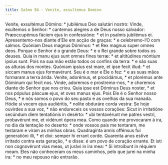 ```yaml
---
title: Salmo 94 - Venite, exsultemus Domino
---
```


<div class="grid grid-cols-2 gap-5">
  <span class="col-6 dropcaps text-justify">
    Veníte, exsultémus Dómino: * jubilémus Deo salutári nostro:
  </span>
  <span class="col-6 dropcaps text-justify">
    Vinde, exultemos o Senhor: * cantemos alegres a de Deus nosso salvador:
  </span>
  <span class="col-6 text-justify">
    Præoccupémus fáciem ejus in confessióne: * et in psalmis jubilémus ei.
  </span>
  <span class="col-6 text-justify">
    Apresentemo-nos diante d’Ele em acção de graças: * e celebremo-l’O com
    salmos.
  </span>
  <span class="col-6 text-justify">
    Quóniam Deus magnus Dóminus: * et Rex magnus super omnes deos.
  </span>
  <span class="col-6 text-justify">
    Porque o Senhor é o grande Deus: * e o Rei grande sobre todos os deuses.
  </span>
  <span class="col-6 text-justify">
    Quia in manu ejus sunt omnes fines terræ: * et altitúdines móntium ipsíus
    sunt.
  </span>
  <span class="col-6 text-justify">
    Pois na sua mão estão todos os confins da terra: * e são suas as alturas dos
    montes.
  </span>
  <span class="col-6 text-justify">
    Quóniam ipsíus est mare, et ipse fecit illud: * et siccam manus ejus
    formavérunt.
  </span>
  <span class="col-6 text-justify">
    Seu é o mar e Ele o fez: * e as suas mãos formaram a terra árida.
  </span>
  <span class="col-6 text-justify">
    Veníte, adorémus, et procidámus, * et plorémus ante Dóminum qui fecit nos.
  </span>
  <span class="col-6 text-justify">
    Vinde, adoremos e prostremo-nos, * e choremos diante do Senhor que nos
    criou.
  </span>
  <span class="col-6 text-justify">
    Quia ipse est Dóminus Deus noster, * et nos pópulus páscuæ ejus, et oves
    manus ejus.
  </span>
  <span class="col-6 text-justify">
    Pois Ele é o Senhor nosso Deus, * e nós somos o povo do seu pasto e as
    ovelhas da sua manada.
  </span>
  <span class="col-6 text-justify">
    Hódie si vocem ejus audiéritis, * nolíte obduráre corda vestra:
  </span>
  <span class="col-6 text-justify">
    Se hoje ouvirdes a sua voz, * não endureceis os vossos corações:
  </span>
  <span class="col-6 text-justify">
    Sicut in irritatióne secúndum diem tentatiónis in desérto: * ubi tentavérunt
    me patres vestri, probavérunt me, et vidérunt ópera mea.
  </span>
  <span class="col-6 text-justify">
    Como quando me provocaram à ira, no dia da tentação no deserto: * onde
    vossos pais me tentaram, me testaram e viram as minhas obras.
  </span>
  <span class="col-6 text-justify">
    Quadragínta annis offénsus fui generatióni illi, * et dixi: semper hi errant
    corde.
  </span>
  <span class="col-6 text-justify">
    Quarenta anos estive irritado contra esta geração, * e disse: é um povo de
    coração errante.
  </span>
  <span class="col-6 text-justify">
    Et isti non cognovérunt vias meas, ut jurávi in ira mea: * Si introíbunt in
    réquiem meam.
  </span>
  <span class="col-6 text-justify">
    Eles não conheceram os meus caminhos, pelo que jurei na minha ira: * no meu
    repouso não entrarão.
  </span>
</div>
